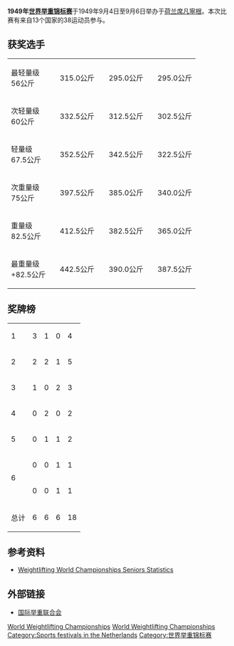 '''1949年[[世界举重锦标赛|世界举重锦标赛]]'''于1949年9月4日至9月6日举办于[[荷兰|荷兰]][[席凡寧根|席凡寧根]]。本次比赛有来自13个国家的38运动员参与。

==获奖选手==
{| {{MedalistTable|type=项目|columns=2|width=250}}
|-
|最轻量级<br />56公斤
|{{flagmedalist|[[Mahmoud_Namjoo|Mahmoud Namjoo]]|IRI|1925}}||315.0公斤
|{{flagmedalist|[[Kamal_Mahgoub|Kamal Mahgoub]]|EGY|1922}}||295.0公斤
|{{flagmedalist|[[Joseph_DePietro|Joseph DePietro]]|USA|1912}}||295.0公斤
|-
|次轻量级<br />60公斤
|{{flagmedalist|[[马哈茂德·法耶兹|马哈茂德·法耶兹]]|EGY|1922}}||332.5公斤
|{{flagmedalist|[[Johan_Runge|Johan Runge]]|DEN}}||312.5公斤
|{{flagmedalist|[[Max_Heral|Max Heral]]|FRA}}||302.5公斤
|-
|轻量级<br />67.5公斤
|{{flagmedalist|[[Ibrahim_Shams|Ibrahim Shams]]|EGY|1922}}||352.5公斤
|{{flagmedalist|[[Joe_Pitman|Joe Pitman]]|USA|1912}}||342.5公斤
|{{flagmedalist|[[Arvid_Andersson_(weightlifter)|Arvid Andersson]]|SWE}}||322.5公斤
|-
|次重量级<br />75公斤
|{{flagmedalist|[[Khadr_El-Touni|Khadr El-Touni]]|EGY|1922}}||397.5公斤
|{{flagmedalist|[[皮特·乔治|皮特·乔治]]|USA|1912}}||385.0公斤
|{{flagmedalist|[[Hassan_Rahnavardi|Hassan Rahnavardi]]|IRI|1925}}||340.0公斤
|-
|重量级<br />82.5公斤
|{{flagmedalist|[[Stanley_Stanczyk|Stanley Stanczyk]]|USA|1912}}||412.5公斤
|{{flagmedalist|[[让·德比夫|让·德比夫]]|FRA}}||382.5公斤
|{{flagmedalist|[[Rasoul_Raeisi|Rasoul Raeisi]]|IRI|1925}}||365.0公斤
|-
|最重量级<br />+82.5公斤
|{{flagmedalist|[[约翰·戴维斯_(举重运动员)|约翰·戴维斯]]|USA|1912}}||442.5公斤
|{{flagmedalist|[[Niels_Petersen_(weightlifter)|Niels Petersen]]|DEN}}||390.0公斤
|{{flagmedalist|[[Robert_Allart|Robert Allart]]|BEL}}||387.5公斤
|}

==奖牌榜==

{| {{RankedMedalTable|nation-width=200px}}
|-
| 1 ||align=left|{{flagcountry|EGY|1922}} || 3 || 1 || 0 || 4
|-
| 2 ||align=left|{{flagcountry|USA|1912}} || 2 || 2 || 1 || 5
|-
| 3 ||align=left|{{flagcountry|IRI|1925}} || 1 || 0 || 2 || 3
|-
| 4 ||align=left|{{DEN}} || 0 || 2 || 0 || 2
|-
| 5 ||align=left|{{FRA}} || 0 || 1 || 1 || 2
|-
| rowspan=2|6 ||align=left|{{BEL}} || 0 || 0 || 1 || 1
|-
| align=left|{{SWE}} || 0 || 0 || 1 || 1
|-
!colspan=2| 总计 !! 6 !! 6 !! 6 !! 18  
|}

==参考资料==
*[http://www.iwf.net/doc/statistics/WORLD_CHAMP_SENIOR_001_146.PDF Weightlifting World Championships Seniors Statistics]{{Wayback|url=http://www.iwf.net/doc/statistics/WORLD_CHAMP_SENIOR_001_146.PDF |date=20110527172617 }}

==外部链接==
*[http://www.iwf.net/ 国际举重联合会]{{Wayback|url=http://www.iwf.net/ |date=20101229124401 }}

{{世界舉重錦標賽}}

[[Category:1949年举重|World Weightlifting Championships]]
[[Category:1949年荷兰体育|World Weightlifting Championships]]
[[Category:Sports_festivals_in_the_Netherlands|Category:Sports festivals in the Netherlands]]
[[Category:世界举重锦标赛|Category:世界举重锦标赛]]